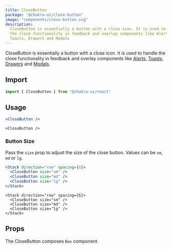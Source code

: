 ```yaml
---
title: CloseButton
package: "@chakra-ui/close-button"
image: "components/close-button.svg"
description:
  CloseButton is essentially a button with a close icon. It is used to handle
  the close functionality in feedback and overlay components like Alerts,
  Toasts, Drawers and Modals
---
```


CloseButton is essentially a button with a close icon. It is used to handle the
close functionality in feedback and overlay components like
[Alerts](/docs/feedback/alert), [Toasts](/docs/feedback/toast),
[Drawers](/docs/overlay/drawer) and [Modals](/docs/overlay/modal).

## Import

```js
import { CloseButton } from "@chakra-ui/react"
```

## Usage

```jsx
<CloseButton />
```

```tsx
<CloseButton />
```

### Button Size

Pass the `size` prop to adjust the size of the close button. Values can be `sm`,
`md` or `lg`.

```jsx
<Stack direction="row" spacing={6}>
  <CloseButton size="sm" />
  <CloseButton size="md" />
  <CloseButton size="lg" />
</Stack>
```

```tsx
<Stack direction="row" spacing={6}>
  <CloseButton size="sm" />
  <CloseButton size="md" />
  <CloseButton size="lg" />
</Stack>
```

## Props

The CloseButton composes `Box` component.

<PropsTable of="CloseButton" />
